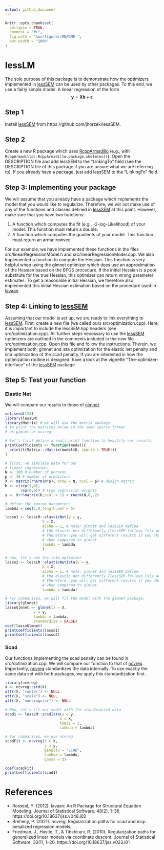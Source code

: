 ```yaml
---
output: github_document
---
```


<!-- README.md is generated from README.Rmd. Please edit that file -->

```r
knitr::opts_chunk$set(
  collapse = TRUE,
  comment = "#>",
  fig.path = "man/figures/README-",
  out.width = "100%"
)
```

# lessLM

The sole purpose of this package is to demonstrate how the optimizers implemented in [lessSEM](https://github.com/jhorzek/lessSEM) can be used by other packages. To this end, we use a fairly simple model: A
linear regression of the form
$$\pmb y = \pmb X \pmb b + \pmb\varepsilon$$

## Step 1

Install [lessSEM](https://github.com/jhorzek/lessSEM) from https://github.com/jhorzek/lessSEM.

## Step 2

Create a new R package which uses [RcppArmadillo](https://github.com/RcppCore/RcppArmadillo) (e.g., with `RcppArmadillo::RcppArmadillo.package.skeleton()`). Open the DESCRIPTION file and add lessSEM to the "LinkingTo" field (see the DESCRIPTION file of this package if you are unsure what we are referring to). If you already have a package, just add lessSEM to the "LinkingTo" field.

## Step 3: Implementing your package

We will assume that you already have a package which implements the model that you would like to regularize. Therefore, we will not make use of any of the functions and classes defined in [lessSEM](https://github.com/jhorzek/lessSEM) at this point. However, make sure that you have two functions:

1) A function which computes the fit (e.g., -2-log-Likelihood) of your model. This function must return a double.
2) A function which computes the gradients of your model. This function must return an arma::rowvec.

For our example, we have implemented these functions in the files src/linearRegressionModel.h and src/linearRegressionModel.cpp. We also implemented a function to compute the Hessian. This function is very helpful when using the glmnet optimizer which does use an approximation of the Hessian based on the BFGS procedure. If the initial Hessian is a poor substitute for the true Hessian, this optimizer can return wrong parameter estimates. To get a reasonable initial Hessian, we therefore also implemented this initial Hessian estimation based on the procedure used in [lavaan](https://github.com/yrosseel/lavaan).

## Step 4: Linking to [lessSEM](https://github.com/jhorzek/lessSEM)

Assuming that our model is set up, we are ready to link everything to [lessSEM](https://github.com/jhorzek/lessSEM). First, create a new file (we called ours src/optimization.cpp). Here, it is important to include the lessSEM.hpp headers (see src/optimization.cpp). All further steps necessary to use the [lessSEM](https://github.com/jhorzek/lessSEM) optimizers are outlined in the comments included in the new file src/optimization.cpp. Open this file and follow the instructions. Therein, we implement both, glmnet and ista optimization for the elastic net penalty and ista optimization of the scad penalty. If you are interested in how the optimization routine is designed, have a look at the vignette "The-optimizer-interface" of the [lessSEM](https://github.com/jhorzek/lessSEM) package. 

## Step 5: Test your function

### Elastic Net

We will compare our results to those of [glmnet](https://github.com/cran/glmnet).
```r
set.seed(123)
library(lessLM)
library(Matrix) # we will use the matrix package
# to print the matrices below in the same sparse format
# as glmnet or ncvreg

# let's first define a small print function to beautify our results
printCoefficients <- function(model){
  print(t(Matrix:::Matrix(model$B, sparse = TRUE)))
}

# first, we simulate data for our
# linear regression.
N <- 100 # number of persons
p <- 10 # number of predictors
X <- matrix(rnorm(N*p),	nrow = N, ncol = p) # design matrix
b <- c(rep(1,4), 
       rep(0,6)) # true regression weights
y <- X%*%matrix(b,ncol = 1) + rnorm(N,0,.2)

# define the tuning parameters
lambda = seq(1,0,length.out = 5)

lasso1 <- lessLM::elasticNet(y = y,
                 X = X,
                 alpha = 1, # note: glmnet and lessSEM define 
                 # the elastic net differently (lessSEM follows lslx and regsem)
                 # Therefore, you will get different results if you change alpha
                 # when compared to glmnet
                 lambda = lambda
                 )

# now, let's use the ista optimizer
lasso2 <- lessLM::elasticNetIsta(y = y,
                 X = X,
                 alpha = 1, # note: glmnet and lessSEM define 
                 # the elastic net differently (lessSEM follows lslx and regsem)
                 # Therefore, you will get different results if you change alpha
                 # when compared to glmnet
                 lambda = lambda)

# For comparison, we will fit the model with the glmnet package:
library(glmnet)
lassoGlmnet <- glmnet(x = X, 
             y = y, 
             lambda = lambda,
             standardize = FALSE)
coef(lassoGlmnet)
printCoefficients(lasso1)
printCoefficients(lasso2)

```

### Scad

Our functions implementing the scad penalty can be found in src/optimization.cpp. 
We will compare our function to that of [ncvreg](https://github.com/pbreheny/ncvreg). Importantly, 
[ncvreg](https://github.com/pbreheny/ncvreg) standardizes 
the data internally. To use exactly the same data set with both packages,
we apply this standardization first. 

```r
library(ncvreg)
X <- ncvreg::std(X)
attr(X, "center") <- NULL
attr(X, "scale") <- NULL
attr(X, "nonsingular") <- NULL

# Now, let's fit our model with the standardized data
scad1 <- lessLM::scadIsta(y = y, 
                         X = X, 
                         theta = 3, 
                         lambda = lambda)

# for comparison, we use ncvreg
scadFit <- ncvreg(X = X, 
                  y = y, 
                  penalty = "SCAD",
                  lambda = lambda, 
                  gamma = 3)

coef(scadFit)
printCoefficients(scad1)
```

# References

* Rosseel, Y. (2012). lavaan: An R Package for Structural Equation Modeling. Journal of Statistical Software, 48(2), 1–36. https://doi.org/10.18637/jss.v048.i02
* Breheny, P. (2021). ncvreg: Regularization paths for scad and mcp penalized regression models.
* Friedman, J., Hastie, T., & Tibshirani, R. (2010). Regularization paths for generalized linear models via coordinate descent. Journal of Statistical Software, 33(1), 1–20. https://doi.org/10.18637/jss.v033.i01
